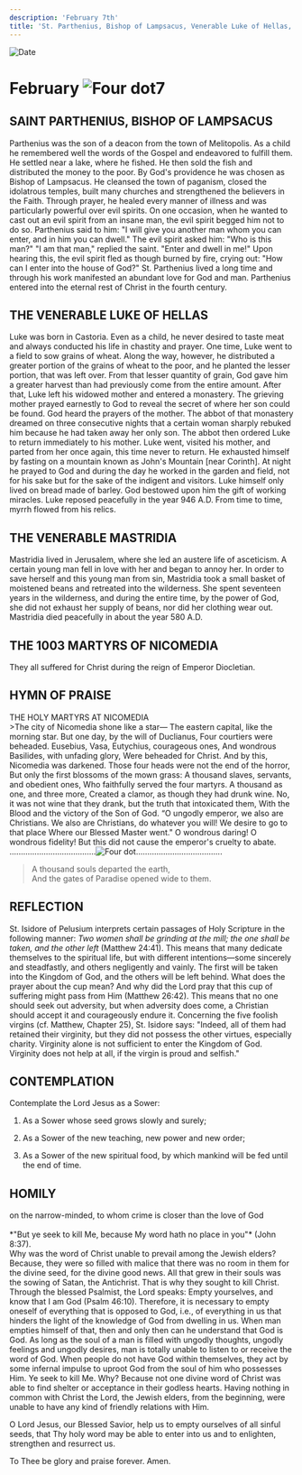 ```yaml
---
description: 'February 7th'
title: 'St. Parthenius, Bishop of Lampsacus, Venerable Luke of Hellas, Venerable Mastridia, the 1003 Martyrs of Nicomedia'
---
```


<CustomPaginator />
<RunningHead />

<Image src="/title-imprint.png" height={68} width={50} alt="Date" className="title-imprint"/>

# <div id="date">February <Image className="four-dot" src="/four-dot.png" height={15} width={15} alt="Four dot" />7</div>

## SAINT PARTHENIUS, BISHOP OF LAMPSACUS

Parthenius was the son of a deacon from the town of Melitopolis. As a child he remembered well the words of the Gospel and endeavored to fulfill them. He settled near a lake, where he fished. He then sold the fish and distributed the money to the poor. By God's providence he was chosen as Bishop of Lampsacus. He cleansed the town of paganism, closed the idolatrous temples, built many churches and strengthened the believers in the Faith. Through prayer, he healed every manner of illness and was particularly powerful over evil spirits. On one occasion, when he wanted to cast out an evil spirit from an insane man, the evil spirit begged him not to do so. Parthenius said to him: "I will give you another man whom you can enter, and in him you can dwell." The evil spirit asked him: "Who is this man?" "I am that man," replied the saint. "Enter and dwell in me!" Upon hearing this, the evil spirit fled as though burned by fire, crying out: "How can I enter into the house of God?" St. Parthenius lived a long time and through his work manifested an abundant love for God and man. Parthenius entered into the eternal rest of Christ in the fourth century.

## THE VENERABLE LUKE OF HELLAS

Luke was born in Castoria. Even as a child, he never desired to taste meat and always conducted his life in chastity and prayer. One time, Luke went to a field to sow grains of wheat. Along the way, however, he distributed a greater portion of the grains of wheat to the poor, and he planted the lesser portion, that was left over. From that lesser quantity of grain, God gave him a greater harvest than had previously come from the entire amount. After that, Luke left his widowed mother and entered a monastery. The grieving mother prayed earnestly to God to reveal the secret of where her son could be found. God heard the prayers of the mother. The abbot of that monastery dreamed on three consecutive nights that a certain woman sharply rebuked him because he had taken away her only son. The abbot then ordered Luke to return immediately to his mother. Luke went, visited his mother, and parted from her once again, this time never to return. He exhausted himself by fasting on a mountain known as John's Mountain [near Corinth]. At night he prayed to God and during the day he worked in the garden and field, not for his sake but for the sake of the indigent and visitors. Luke himself only lived on bread made of barley. God bestowed upon him the gift of working miracles. Luke reposed peacefully in the year 946 A.D. From time to time, myrrh flowed from his relics.

## THE VENERABLE MASTRIDIA

Mastridia lived in Jerusalem, where she led an austere life of asceticism. A certain young man fell in love with her and began to annoy her. In order to save herself and this young man from sin, Mastridia took a small basket of moistened beans and retreated into the wilderness. She spent seventeen years in the wilderness, and during the entire time, by the power of God, she did not exhaust her supply of beans, nor did her clothing wear out. Mastridia died peacefully in about the year 580 A.D.

## THE 1003 MARTYRS OF NICOMEDIA

They all suffered for Christ during the reign of Emperor Diocletian.


## HYMN OF PRAISE
<div style={{textAlign:'center', color:'crimson', fontWeight:'bold'}}>
THE HOLY MARTYRS AT NICOMEDIA
</div>
>The city of Nicomedia shone like a star—  
The eastern capital, like the morning star.  
But one day, by the will of Duclianus,  
Four courtiers were beheaded.  
Eusebius, Vasa, Eutychius, courageous ones,  
And wondrous Basilides, with unfading glory,  
Were beheaded for Christ.  
And by this, Nicomedia was darkened.  
Those four heads were not the end of the horror,  
But only the first blossoms of the mown grass:  
A thousand slaves, servants, and obedient ones,  
Who faithfully served the four martyrs.  
A thousand as one, and three more,  
Created a clamor, as though they had drunk wine.  
No, it was not wine that they drank, but the truth that intoxicated them,  
With the Blood and the victory of the Son of God.  
“O ungodly emperor, we also are Christians.  
We also are Christians, do whatever you will!  
We desire to go to that place  
Where our Blessed Master went."  
O wondrous daring! O wondrous fidelity!  
But this did not cause the emperor's cruelty to abate.  

<div style={{textAlign:'center', marginTop:'1rem'}}>......................................<Image style={{display:'inline', margin:'0 1rem 0 1rem'}} src="/four-dot.png" height={15} width={15} alt="Four dot" />......................................</div>

>A thousand souls departed the earth,  
And the gates of Paradise opened wide to them.  



## REFLECTION

St. Isidore of Pelusium interprets certain passages of Holy Scripture in the following manner: *Two women shall be grinding at the mill; the one shall be taken, and the other left* (Matthew 24:41). This means that many dedicate themselves to the spiritual life, but with different intentions—some sincerely and steadfastly, and others negligently and vainly. The first will be taken into the Kingdom of God, and the others will be left behind. What does the prayer about the cup mean? And why did the Lord pray that this cup of suffering might pass from Him (Matthew 26:42). This means that no one should seek out adversity, but when adversity does come, a Christian should accept it and courageously endure it. Concerning the five foolish virgins (cf. Matthew, Chapter 25), St. Isidore says: "Indeed, all of them had retained their virginity, but they did not possess the other virtues, especially charity. Virginity alone is not sufficient to enter the Kingdom of God. Virginity does not help at all, if the virgin is proud and selfish."
 

## CONTEMPLATION

Contemplate the Lord Jesus as a Sower:

1. As a Sower whose seed grows slowly and surely;

2. As a Sower of the new teaching, new power and new order;

3. As a Sower of the new spiritual food, by which mankind will be fed until the end of time.


## HOMILY
<div style={{textAlign:'center', color:'crimson', fontWeight:'bold'}}>
on the narrow-minded, to whom crime is closer than the love of God
</div><br /><div style={{textAlign:'right'}}>
*"But ye seek to kill Me, because My word hath no place in you"* (John 8:37).
</div>
Why was the word of Christ unable to prevail among the Jewish elders? Because, they were so filled with malice that there was no room in them for the divine seed, for the divine good news. All that grew in their souls was the sowing of Satan, the Antichrist. That is why they sought to kill Christ. Through the blessed Psalmist, the Lord speaks: Empty yourselves, and know that I am God (Psalm 46:10). Therefore, it is necessary to empty oneself of everything that is opposed to God, i.e., of everything in us that hinders the light of the knowledge of God from dwelling in us. When man empties himself of that, then and only then can he understand that God is God. As long as the soul of a man is filled with ungodly thoughts, ungodly feelings and ungodly desires, man is totally unable to listen to or receive the word of God. When people do not have God within themselves, they act by some infernal impulse to uproot God from the soul of him who possesses Him. Ye seek to kill Me. Why? Because not one divine word of Christ was able to find shelter or acceptance in their godless hearts. Having nothing in common with Christ the Lord, the Jewish elders, from the beginning, were unable to have any kind of friendly relations with Him.

O Lord Jesus, our Blessed Savior, help us to empty ourselves of all sinful seeds, that Thy holy word may be able to enter into us and to enlighten, strengthen and resurrect us.

To Thee be glory and praise forever. Amen.